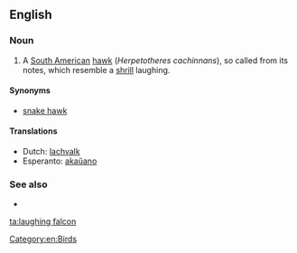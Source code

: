 ==English==

===Noun===
{{en-noun}}

# A [[South American]] [[hawk]] (''Herpetotheres cachinnans''), so called from its notes, which resemble a [[shrill]] laughing.

[[Category:en:Birds]]

====Synonyms====
*[[snake hawk]]

====Translations====
*Dutch: [[lachvalk]]
*Esperanto: [[akaŭano]]

===See also===
* {{pedia|laughing falcon}}

[[ta:laughing falcon]]